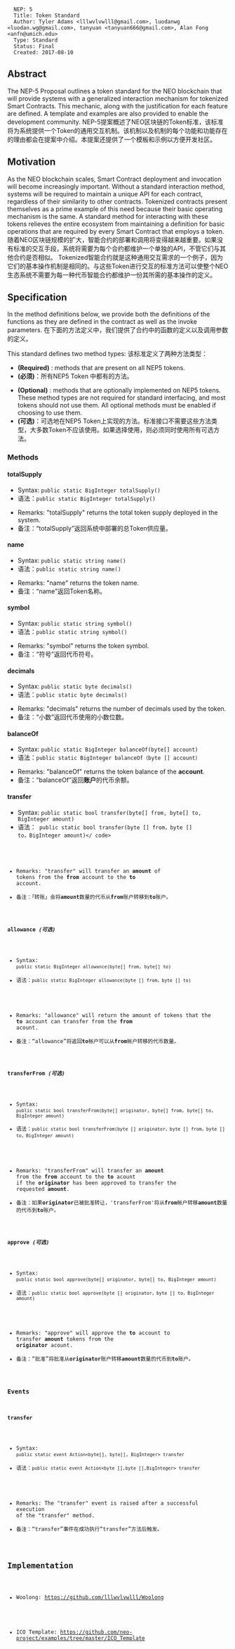 <pre>
  NEP: 5
  Title: Token Standard
  Author: Tyler Adams <lllwvlvwlll@gmail.com>, luodanwg <luodan.wg@gmail.com>, tanyuan <tanyuan666@gmail.com>, Alan Fong <anfn@umich.edu>
  Type: Standard
  Status: Final
  Created: 2017-08-10
</pre>

==Abstract==

The NEP-5 Proposal outlines a token standard for the NEO blockchain that will provide systems with a generalized interaction mechanism for tokenized Smart Contracts.  This mechanic, along with the justification for each feature are defined.  A template and examples are also provided to enable the development community.
NEP-5提案概述了NEO区块链的Token标准，该标准将为系统提供一个Token的通用交互机制。该机制以及机制的每个功能和功能存在的理由都会在提案中介绍。本提案还提供了一个模板和示例以方便开发社区。

==Motivation==

As the NEO blockchain scales, Smart Contract deployment and invocation will become increasingly important.  Without a standard interaction method, systems will be required to maintain a unique API for each contract, regardless of their similarity to other contracts.  Tokenized contracts present themselves as a prime example of this need because their basic operating mechanism is the same.  A standard method for interacting with these tokens relieves the entire ecosystem from maintaining a definition for basic operations that are required by every Smart Contract that employs a token.
随着NEO区块链规模的扩大，智能合约的部署和调用将变得越来越重要。如果没有标准的交互手段，系统将需要为每个合约都维护一个单独的API，不管它们与其他合约是否相似。 Tokenized智能合约就是这种通用交互需求的一个例子，因为它们的基本操作机制是相同的。与这些Token进行交互的标准方法可以使整个NEO生态系统不需要为每一种代币智能合约都维护一份其所需的基本操作的定义。

==Specification==

In the method definitions below, we provide both the definitions of the functions as they are defined in the contract as well as the invoke parameters.
在下面的方法定义中，我们提供了合约中的函数的定义以及调用参数的定义。

This standard defines two method types:
该标准定义了两种方法类型：

* '''(Required)''' : methods that are present on all NEP5 tokens.
* ''' (必须)'''：所有NEP5 Token 中都有的方法。

* '''(Optional)''' : methods that are optionally implemented on NEP5 tokens. These method types are not required for standard interfacing, and most tokens should not use them. All optional methods must be enabled if choosing to use them.
* '''(可选)'''：可选地在NEP5 Token上实现的方法。标准接口不需要这些方法类型，大多数Token不应该使用。如果选择使用，则必须同时使用所有可选方法。


===Methods===

====totalSupply====

* Syntax: <code>public static BigInteger totalSupply()</code>
* 语法：<code> public static BigInteger totalSupply()</code>

* Remarks: "totalSupply" returns the total token supply deployed in the system.
* 备注：“totalSupply”返回系统中部署的总Token供应量。

====name====

* Syntax: <code>public static string name()</code>
* 语法：<code> public static string name()</code>

* Remarks: "name" returns the token name.
* 备注：“name”返回Token名称。

====symbol====

* Syntax: <code>public static string symbol()</code>
* 语法：<code> public static string symbol()</code>

* Remarks: "symbol" returns the token symbol.
* 备注：“符号”返回代币符号。

====decimals====

* Syntax: <code>public static byte decimals()</code>
* 语法：<code> public static byte decimals()</code>

* Remarks: "decimals" returns the number of decimals used by the token.
* 备注：“小数”返回代币使用的小数位数。

====balanceOf====

* Syntax: <code>public static BigInteger balanceOf(byte[] account)</code>
* 语法：<code> public static BigInteger balanceOf（byte [] account）</code>

* Remarks: "balanceOf" returns the token balance of the '''account'''.
* 备注：“balanceOf”返回'''账户'''的代币余额。

====transfer====

* Syntax: <code>public static bool transfer(byte[] from, byte[] to, BigInteger amount)</code>
* 语法：<code> public static bool transfer(byte [] from，byte [] to，BigInteger amount)</ code>

* Remarks: "transfer" will transfer an '''amount''' of tokens from the '''from''' account to the '''to''' account.
* 备注：「转账」会将'''amount'''数量的代币从'''from'''账户转移到'''to'''账户。

====allowance ''(可选)''====

* Syntax: <code>public static BigInteger allowance(byte[] from, byte[] to)</code>
* 语法：<code> public static BigInteger allowance(byte [] from，byte [] to)</code>

* Remarks: "allowance" will return the amount of tokens that the '''to''' account can transfer from the '''from''' acount.
* 备注：“allowance”将返回'''to'''帐户可以从'''from'''帐户转移的代币数量。

====transferFrom ''(可选)''====

* Syntax: <code>public static bool transferFrom(byte[] originator, byte[] from, byte[] to, BigInteger amount)</code>
* 语法：<code> public static bool transferFrom(byte [] originator，byte [] from，byte [] to，BigInteger amount)</code>

* Remarks: "transferFrom" will transfer an '''amount''' from the '''from''' account to the '''to''' acount if the '''originator''' has been approved to transfer the requested '''amount'''.
* 备注：如果'''originator'''已被批准转让，'transferFrom'将从'''from'''帐户转移'''amount'''数量的代币到'''to'''账户。

====approve ''(可选)''====

* Syntax: <code>public static bool approve(byte[] originator, byte[] to, BigInteger amount)</code>
*语法：<code> public static bool approve(byte [] originator，byte [] to，BigInteger amount)</code>

* Remarks: "approve" will approve the '''to''' account to transfer '''amount''' tokens from the '''originator''' acount. 
* 备注：“批准”将批准从'''originator'''账户转移'''amount'''数量的代币到'''to'''账户。

===Events===

====transfer====

* Syntax: <code>public static event Action<byte[], byte[], BigInteger> transfer</code>
* 语法：<code> public static event Action<byte [],byte [],BigInteger> transfer </code>

* Remarks: The "transfer" event is raised after a successful execution of the "transfer" method.
* 备注：“transfer”事件在成功执行“transfer”方法后触发。
 
==Implementation==

*Woolong: https://github.com/lllwvlvwlll/Woolong

*ICO Template: https://github.com/neo-project/examples/tree/master/ICO_Template
